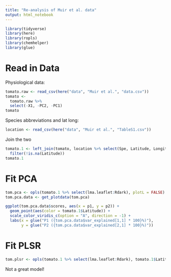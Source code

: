 ```yaml
---
title: "Re-analysis of Muir et al. data"
output: html_notebook
---
```


```r
library(tidyverse)
library(here)
library(ropls)
library(chemhelper)
library(glue)
```

# Read in Data

Physiological data:
```r
tomato.raw <- read_csv(here("data", "Muir et al.", "data.csv"))
tomato <-
  tomato.raw %>%
  select(-X1, -PC2, -PC1)
tomato
```

Species abbreviations and lat long:

```r
location <- read_csv(here("data", "Muir et al.", "TableS1.csv"))
```

Join the two

```r
tomato.1 <- left_join(tomato, location %>% select(Spe, Latitude, Longitude, Taxon)) %>%
  filter(!is.na(Latitude))
tomato.1
```

# Fit PCA

```r
tom.pca <- opls(tomato.1 %>% select(lma.leaflet:Rdark), plotL = FALSE)
tom.pca.data <- get_plotdata(tom.pca)

ggplot(tom.pca.data$scores, aes(x = p1, y = p2)) +
  geom_point(aes(color = tomato.1$Latitude)) +
  scale_color_viridis_c(option = "A", direction = -1) +
  labs(x = glue("P1 ({tom.pca.data$var_explained[1,1] * 100}%)"),
       y = glue("P2 ({tom.pca.data$var_explained[2,1] * 100}%)"))
```

# Fit PLSR

```r
tom.plsr <- opls(tomato.1 %>% select(lma.leaflet:Rdark), tomato.1$Latitude, plotL = FALSE)
```
Not a great model!
